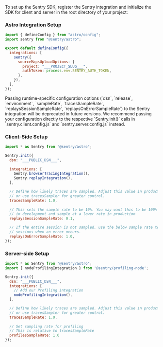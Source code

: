 To set up the Sentry SDK, register the Sentry integration and initialize the SDK for client and server in the root directory of your project:

### Astro Integration Setup


```javascript {filename:astro.config.mjs}
import { defineConfig } from "astro/config";
import sentry from "@sentry/astro";

export default defineConfig({
  integrations: [
    sentry({
      sourceMapsUploadOptions: {
        project: "___PROJECT_SLUG___",
        authToken: process.env.SENTRY_AUTH_TOKEN,
      },
    }),
  ],
});
```

<Alert level="warning">
  Passing runtime-specific configuration options (`dsn`, `release`, `environment`, `sampleRate`, `tracesSampleRate`, `replaysSessionSampleRate`, `replaysOnErrorSampleRate`) to the Sentry integration will be deprecated in future versions.
  We recommend passing your configuration directly to the respective `Sentry.init()` calls in `sentry.client.config.js` and `sentry.server.config.js` instead.
</Alert>

### Client-Side Setup

```javascript {filename:sentry.client.config.js} {"onboardingOptions": {"performance": "7,11-13", "session-replay": "8,14-21"}}
import * as Sentry from "@sentry/astro";

Sentry.init({
  dsn: "___PUBLIC_DSN___",
  
  integrations: [
    Sentry.browserTracingIntegration(),
    Sentry.replayIntegration(),
  ],

  // Define how likely traces are sampled. Adjust this value in production,
  // or use tracesSampler for greater control.
  tracesSampleRate: 1.0,
  
  // This sets the sample rate to be 10%. You may want this to be 100% while
  // in development and sample at a lower rate in production
  replaysSessionSampleRate: 0.1,

  // If the entire session is not sampled, use the below sample rate to sample
  // sessions when an error occurs.
  replaysOnErrorSampleRate: 1.0,
});
```

### Server-side Setup

```javascript {filename:sentry.server.config.js} {"onboardingOptions": {"performance": "10-13", "profiling": "2,6-9,14-17"}}
import * as Sentry from "@sentry/astro";
import { nodeProfilingIntegration } from '@sentry/profiling-node';

Sentry.init({
  dsn: "___PUBLIC_DSN___",
  integrations: [
    // Add our Profiling integration
    nodeProfilingIntegration(),
  ],

  // Define how likely traces are sampled. Adjust this value in production,
  // or use tracesSampler for greater control.
  tracesSampleRate: 1.0,
  
  // Set sampling rate for profiling
  // This is relative to tracesSampleRate
  profilesSampleRate: 1.0
});
```
